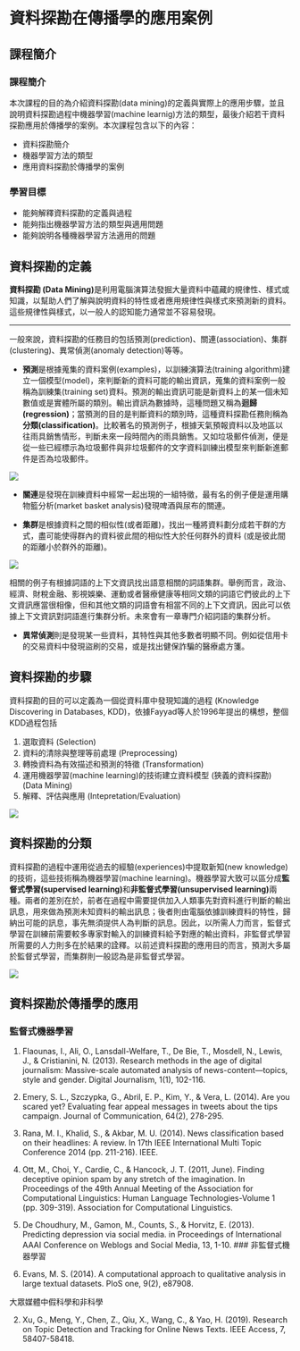 # 資料探勘在傳播學的應用案例 {#data_mining_case_study}

## 課程簡介 {-}

### 課程簡介 {-}
本次課程的目的為介紹資料探勘(data mining)的定義與實際上的應用步驟，並且說明資料探勘過程中機器學習(machine learnig)方法的類型，最後介紹若干資料探勘應用於傳播學的案例。本次課程包含以下的內容：

- 資料探勘簡介
- 機器學習方法的類型
- 應用資料探勘於傳播學的案例

### 學習目標 {-}

- 能夠解釋資料探勘的定義與過程
- 能夠指出機器學習方法的類型與適用問題
- 能夠說明各種機器學習方法適用的問題

## 資料探勘的定義

**資料探勘 (Data Mining)**是利用電腦演算法發掘大量資料中蘊藏的規律性、樣式或知識，以幫助人們了解與說明資料的特性或者應用規律性與樣式來預測新的資料。這些規律性與樣式，以一般人的認知能力通常並不容易發現。

---

一般來說，資料探勘的任務目的包括預測(prediction)、關連(association)、集群(clustering)、異常偵測(anomaly detection)等等。

- **預測**是根據蒐集的資料案例(examples)，以訓練演算法(training algorithm)建立一個模型(model)，來判斷新的資料可能的輸出資訊，蒐集的資料案例一般稱為訓練集(training set)資料。預測的輸出資訊可能是新資料上的某一個未知數值或是實體所屬的類別。輸出資訊為數據時，這種問題又稱為**迴歸(regression)**；當預測的目的是判斷資料的類別時，這種資料探勘任務則稱為**分類(classification)**。比較著名的預測例子，根據天氣預報資料以及地區以往雨具銷售情形，判斷未來一段時間內的雨具銷售。又如垃圾郵件偵測，便是從一些已經標示為垃圾郵件與非垃圾郵件的文字資料訓練出模型來判斷新進郵件是否為垃圾郵件。

![](image/prediction.png)

- **關連**是發現在訓練資料中經常一起出現的一組特徵，最有名的例子便是運用購物籃分析(market basket analysis)發現啤酒與尿布的關連。

- **集群**是根據資料之間的相似性(或者距離)，找出一種將資料劃分成若干群的方式，盡可能使得群內的資料彼此間的相似性大於任何群外的資料 (或是彼此間的距離小於群外的距離)。

![](image/clustering.png)

相關的例子有根據詞語的上下文資訊找出語意相關的詞語集群。舉例而言，政治、經濟、財稅金融、影視娛樂、運動或者醫療健康等相同文類的詞語它們彼此的上下文資訊應當很相像，但和其他文類的詞語會有相當不同的上下文資訊，因此可以依據上下文資訊對詞語進行集群分析。未來會有一章專門介紹詞語的集群分析。

- **異常偵測**則是發現某一些資料，其特性與其他多數者明顯不同。例如從信用卡的交易資料中發現盜刷的交易，或是找出健保詐騙的醫療處方箋。

## 資料探勘的步驟

資料探勘的目的可以定義為一個從資料庫中發現知識的過程 (Knowledge Discovering in Databases, KDD)，依據Fayyad等人於1996年提出的構想，整個KDD過程包括

1. 選取資料 (Selection)
2. 資料的清除與整理等前處理 (Preprocessing)
3. 轉換資料為有效描述和預測的特徵 (Transformation)
4. 運用機器學習(machine learning)的技術建立資料模型 (狹義的資料探勘) (Data Mining)
5. 解釋、評估與應用 (Intepretation/Evaluation)

![](image/Fayyad96kdd-process.png)

## 資料探勘的分類

資料探勘的過程中運用從過去的經驗(experiences)中提取新知(new knowledge)的技術，這些技術稱為機器學習(machine learning)。機器學習大致可以區分成**監督式學習(supervised learning)**和**非監督式學習(unsupervised learning)**兩種。兩者的差別在於，前者在過程中需要提供加入人類事先對資料進行判斷的輸出訊息，用來做為預測未知資料的輸出訊息；後者則由電腦依據訓練資料的特性，歸納出可能的訊息，事先無須提供人為判斷的訊息。因此，以所需人力而言，監督式學習在訓練前需要較多專家對輸入的訓練資料給予對應的輸出資料，非監督式學習所需要的人力則多在於結果的詮釋。以前述資料探勘的應用目的而言，預測大多屬於監督式學習，而集群則一般認為是非監督式學習。

![](image/new-ai.jpg)

## 資料探勘於傳播學的應用

### 監督式機器學習

1. Flaounas, I., Ali, O., Lansdall-Welfare, T., De Bie, T., Mosdell, N., Lewis, J., & Cristianini, N. (2013). Research methods in the age of digital journalism: Massive-scale automated analysis of news-content—topics, style and gender. Digital Journalism, 1(1), 102-116.

2. Emery, S. L., Szczypka, G., Abril, E. P., Kim, Y., & Vera, L. (2014). Are you scared yet? Evaluating fear appeal messages in tweets about the tips campaign. Journal of Communication, 64(2), 278-295.

3. Rana, M. I., Khalid, S., & Akbar, M. U. (2014). News classification based on their headlines: A review. In 17th IEEE International Multi Topic Conference 2014 (pp. 211-216). IEEE.

4. Ott, M., Choi, Y., Cardie, C., & Hancock, J. T. (2011, June). Finding deceptive opinion spam by any stretch of the imagination. In Proceedings of the 49th Annual Meeting of the Association for Computational Linguistics: Human Language Technologies-Volume 1 (pp. 309-319). Association for Computational Linguistics.

5. De Choudhury, M., Gamon, M., Counts, S., & Horvitz, E. (2013). Predicting depression via social media. in Proceedings  of International AAAI Conference on Weblogs and Social Media, 13, 1-10.
### 非監督式機器學習
1. Evans, M. S. (2014). A computational approach to qualitative analysis in large textual datasets. PloS one, 9(2), e87908.

大眾媒體中假科學和非科學

2. Xu, G., Meng, Y., Chen, Z., Qiu, X., Wang, C., & Yao, H. (2019). Research on Topic Detection and Tracking for Online News Texts. IEEE Access, 7, 58407-58418.
